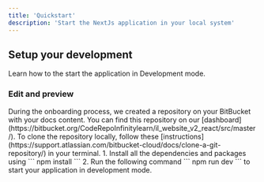 ```yaml
---
title: 'Quickstart'
description: 'Start the NextJs application in your local system'
---
```


## Setup your development

Learn how to the start the application in Development mode.

### Edit and preview

<AccordionGroup>
  <Accordion icon="bitbucket" title="Clone your docs locally">
    During the onboarding process, we created a repository on your BitBucket with
    your docs content. You can find this repository on our
    [dashboard](https://bitbucket.org/CodeRepoInfinitylearn/il_website_v2_react/src/master/). To clone the repository
    locally, follow these
    [instructions](https://support.atlassian.com/bitbucket-cloud/docs/clone-a-git-repository/)
    in your terminal.
  </Accordion>
  <Accordion icon="rectangle-terminal" title="Preview changes">
    1. Install all the dependencies and packages using ``` npm install ```
    2. Run the following command ``` npm run dev ``` to start your application in development mode.
  </Accordion>
</AccordionGroup>
